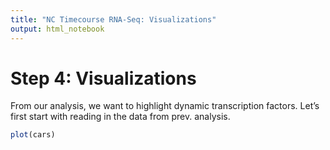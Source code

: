 ```yaml
---
title: "NC Timecourse RNA-Seq: Visualizations"
output: html_notebook
---
```


# Step 4: Visualizations

From our analysis, we want to highlight dynamic transcription factors.
Let's first start with reading in the data from prev. analysis.

```r
plot(cars)
```
